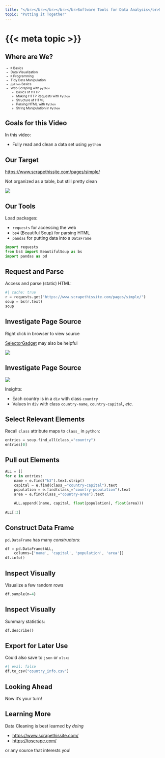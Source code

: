 ```yaml
---
title: "</br></br></br></br></br>Software Tools for Data Analysis</br>STA 9750</br>Michael Weylandt"
topic: "Putting it Together"
---
```


# {{< meta topic >}}

## Where are We?

::: {style="font-size: 75%;"}
- `R` Basics
- Data Visualization
- `R` Programming
- Tidy Data Manipulation
- `python` Basics
- Web Scraping with `python`
  - Basics of HTTP
  - Making HTTP Requests with `Python`
  - Structure of HTML
  - Parsing HTML with `Python`
  - [String Manipulation in `Python`]{color="blue"}

:::


## Goals for this Video

In this video: 

- Fully read and clean a data set using `python`

## Our Target

[https://www.scrapethissite.com/pages/simple/](https://www.scrapethissite.com/pages/simple/)

Not organized as a table, but still pretty clean

![](../../scraping.png)

## Our Tools

Load packages: 

- `requests` for accessing the web
- `bs4` (Beautiful Soup) for parsing HTML
- `pandas` for putting data into a `DataFrame`

```python
import requests
from bs4 import BeautifulSoup as bs
import pandas as pd
```

## Request and Parse

Access and parse (static) HTML:

```python
#| cache: true
r = requests.get("https://www.scrapethissite.com/pages/simple/")
soup = bs(r.text)
soup
```

## Investigate Page Source

Right click in browser to view source

[SelectorGadget](https://selectorgadget.com/) may also be helpful

![](../../source.png)

## Investigate Page Source

![](../../source.png)

Insights: 

- Each country is in a `div` with class `country`
- Values in `div` with class `country-name`, `country-capital`, *etc.*

## Select Relevant Elements

Recall `class` attribute maps to `class_` in `python`:

```python
entries = soup.find_all(class_="country")
entries[0]
```

## Pull out Elements

```python
ALL = []
for e in entries: 
    name = e.find("h3").text.strip()
    capital = e.find(class_="country-capital").text
    population = e.find(class_="country-population").text
    area = e.find(class_="country-area").text

    ALL.append((name, capital, float(population), float(area)))
    
ALL[:3]
```

## Construct Data Frame

`pd.DataFrame` has many _constructors_: 

```python
df = pd.DataFrame(ALL, 
    columns=['name', 'capital', 'population', 'area'])
df.info()
```


## Inspect Visually {.smaller}

Visualize a few random rows

```python
df.sample(n=4)
```

## Inspect Visually {.smaller}

Summary statistics: 

```python
df.describe()
```

## Export for Later Use

Could also save to `json` or `xlsx`: 

```python
#| eval: false
df.to_csv("country_info.csv")
```

## Looking Ahead

Now it's your turn!

## Learning More

Data Cleaning is best learned by _doing_ 

- [https://www.scrapethissite.com/](https://www.scrapethissite.com/)
- [https://toscrape.com/](https://toscrape.com/)

or any source that interests you!
